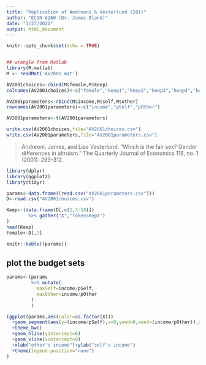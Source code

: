 ```yaml
---
title: "Replication of Andreoni & Vesterlund (201)"
author: "ECON 6260 (Dr. James Bland)"
date: "1/27/2021"
output: html_document
---
```


```r
knitr::opts_chunk$set(echo = TRUE)


## wrangle from Matlab
library(R.matlab)
M <- readMat('AV2001.mat')

AV2001choices<-cbind(M$female,M$keep)
colnames(AV2001choices)<-c("female","keep1","keep2","keep3","keep4","keep5","keep6","keep7","keep8")

AV2001parameters<-rbind(M$income,M$self,M$other)
rownames(AV2001parameters)<-c("income","pSelf","pOther")

AV2001parameters<-t(AV2001parameters)

write.csv(AV2001choices,file="AV2001choices.csv")
write.csv(AV2001parameters,file="AV2001parameters.csv")

```

> Andreoni, James, and Lise Vesterlund. "Which is the fair sex? Gender differences in altruism." The Quarterly Journal of Economics 116, no. 1 (2001): 293-312.

```r

library(dplyr)
library(ggplot2)
library(tidyr)

params<-data.frame((read.csv("AV2001parameters.csv")))
D<-read.csv("AV2001choices.csv")

Keep<-(data.frame(D[,c(1,3:10)]) 
        %>% gather("X","TokensKept")      
)
head(Keep)
Female<-D[,2]

knitr::kable((params))
```

## plot the budget sets
```r
params<-(params
         %>% mutate(
           maxSelf=income/pSelf,
           maxOther=income/pOther
         )
         )

(ggplot(params,aes(color=as.factor(X)))
  +geom_segment(aes(y=(income/pSelf),x=0,yend=0,xend=(income/pOther)),size=1)
  +theme_bw()
  +geom_hline(yintercept=0)
  +geom_vline(xintercept=0)
  +xlab("other's income")+ylab("self's income")
  +theme(legend.position="none")
)
```

